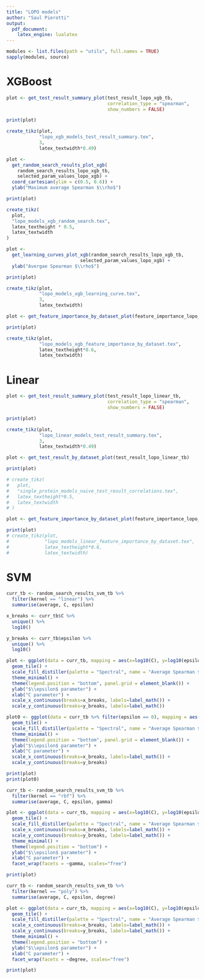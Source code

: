 ```yaml
---
title: "LOPO models"
author: "Saul Pierotti"
output: 
  pdf_document:
    latex_engine: lualatex
---
```


```r
modules <- list.files(path = "utils", full.names = TRUE)
sapply(modules, source)
```
# XGBoost

```r
plot <- get_test_result_summary_plot(test_result_lopo_xgb_tb,
                                     correlation_type = "spearman",
                                     show_numbers = FALSE)

print(plot)

create_tikz(plot,
            "lopo_xgb_models_test_result_summary.tex",
            3,
            latex_textwidth*0.49)
```

```r
plot <-
  get_random_search_results_plot_xgb(
    random_search_results_lopo_xgb_tb,
    selected_param_values_lopo_xgb) +
  coord_cartesian(ylim = c(0.5, 0.6)) +
  ylab("Maximum average Spearman $\\rho$")

print(plot)

create_tikz(
  plot,
  "lopo_models_xgb_random_search.tex",
  latex_textheight * 0.5,
  latex_textwidth
)
```

```r
plot <-
  get_learning_curves_plot_xgb(random_search_results_lopo_xgb_tb,
                           selected_param_values_lopo_xgb) +
  ylab("Avergae Spearman $\\rho$")

print(plot)

create_tikz(plot,
            "lopo_models_xgb_learning_curve.tex",
            3,
            latex_textwidth)
```

```r
plot <- get_feature_importance_by_dataset_plot(feature_importance_lopo_xgb_tb)

print(plot)

create_tikz(plot,
            "lopo_models_xgb_feature_importance_by_dataset.tex",
            latex_textheight*0.6,
            latex_textwidth)
```

# Linear

```r
plot <- get_test_result_summary_plot(test_result_lopo_linear_tb,
                                     correlation_type = "spearman",
                                     show_numbers = FALSE)

print(plot)

create_tikz(plot,
            "lopo_linear_models_test_result_summary.tex",
            3,
            latex_textwidth*0.49)
```

```r
plot <- get_test_result_by_dataset_plot(test_result_lopo_linear_tb)

print(plot)

# create_tikz(
#   plot,
#   "single_protein_models_naive_test_result_correlations.tex",
#   latex_textheight*0.5,
#   latex_textwidth
# )
```

```r
plot <- get_feature_importance_by_dataset_plot(feature_importance_lopo_linear_tb)

print(plot)
# create_tikz(plot,
#             "lopo_models_linear_feature_importance_by_dataset.tex",
#             latex_textheight*0.6,
#             latex_textwidth)
```

# SVM

```r
curr_tb <- random_search_results_svm_tb %>%
  filter(kernel == "linear") %>%
  summarise(average, C, epsilon)

x_breaks <- curr_tb$C %>%
  unique() %>%
  log10()

y_breaks <- curr_tb$epsilon %>%
  unique() %>%
  log10()

plot <- ggplot(data = curr_tb, mapping = aes(x=log10(C), y=log10(epsilon), fill=average)) +
  geom_tile() +
  scale_fill_distiller(palette = "Spectral", name = "Average Spearman $\\rho$") +
  theme_minimal() +
  theme(legend.position = "bottom", panel.grid = element_blank()) +
  ylab("$\\epsilon$ parameter") +
  xlab("C parameter") +
  scale_x_continuous(breaks=x_breaks, labels=label_math()) +
  scale_y_continuous(breaks=y_breaks, labels=label_math())

plot0 <- ggplot(data = curr_tb %>% filter(epsilon == 0), mapping = aes(x=log10(C), y=epsilon, fill=average)) +
  geom_tile() +
  scale_fill_distiller(palette = "Spectral", name = "Average Spearman $\\rho$", limits=c(min(curr_tb$average), max(curr_tb$average))) +
  theme_minimal() +
  theme(legend.position = "bottom", panel.grid = element_blank()) +
  ylab("$\\epsilon$ parameter") +
  xlab("C parameter") +
  scale_x_continuous(breaks=x_breaks, labels=label_math()) +
  scale_y_continuous(breaks=y_breaks)

print(plot)
print(plot0)
```

```r
curr_tb <- random_search_results_svm_tb %>%
  filter(kernel == "rbf") %>%
  summarise(average, C, epsilon, gamma)

plot <- ggplot(data = curr_tb, mapping = aes(x=log10(C), y=log10(epsilon), fill=average)) +
  geom_tile() +
  scale_fill_distiller(palette = "Spectral", name = "Average Spearman $\\rho$") +
  scale_x_continuous(breaks=x_breaks, labels=label_math()) +
  scale_y_continuous(breaks=y_breaks, labels=label_math()) +
  theme_minimal() +
  theme(legend.position = "bottom") +
  ylab("$\\epsilon$ parameter") +
  xlab("C parameter") +
  facet_wrap(facets = ~gamma, scales="free")

print(plot)
```

```r
curr_tb <- random_search_results_svm_tb %>%
  filter(kernel == "poly") %>%
  summarise(average, C, epsilon, degree)

plot <- ggplot(data = curr_tb, mapping = aes(x=log10(C), y=log10(epsilon), fill=average)) +
  geom_tile() +
  scale_fill_distiller(palette = "Spectral", name = "Average Spearman $\\rho$") +
  scale_x_continuous(breaks=x_breaks, labels=label_math()) +
  scale_y_continuous(breaks=y_breaks, labels=label_math()) +
  theme_minimal() +
  theme(legend.position = "bottom") +
  ylab("$\\epsilon$ parameter") +
  xlab("C parameter") +
  facet_wrap(facets = ~degree, scales="free")

print(plot)
```
